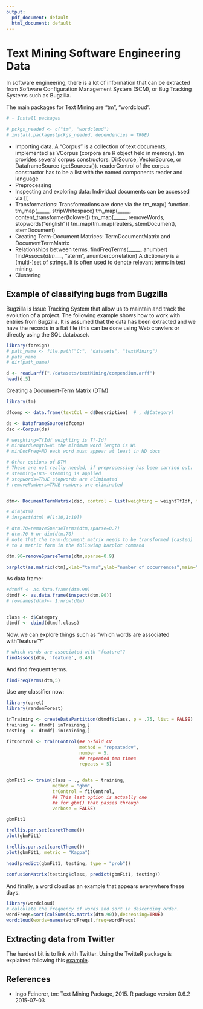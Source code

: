 ```yaml
---
output:
  pdf_document: default
  html_document: default
---
```


# Text Mining Software Engineering Data

In software engineering, there is a lot of information that can be extracted from Software Configuration Management System (SCM), or Bug Tracking Systems such as Bugzilla. 

The main packages for Text Mining are "tm", "wordcloud".
```r
# - Install packages

# pckgs_needed <- c("tm", "wordcloud")
# install.packages(pckgs_needed, dependencies = TRUE)
```
  - Importing data. A "Corpus" is a collection of text documents, implemented as VCorpus (corpora are R object held in memory). tm provides several corpus constructors: DirSource, VectorSource, or DataframeSource (getSources()). readerControl of the corpus constructor has to be a list with the named components reader and language
  - Preprocessing 
  - Inspecting and exploring data: Individual documents can be accessed via [[
  - Transformations: Transformations are done via the tm_map() function. tm_map(_____, stripWhitespace)  tm_map(_____, content_transformer(tolower))  tm_map(_____, removeWords, stopwords("english"))  tm_map(tm_map(reuters, stemDocument), stemDocument)
  - Creating Term-Document Matrices: TermDocumentMatrix and DocumentTermMatrix
  - Relationships between terms.
    findFreqTerms(_____, anumber)
    findAssocs(_dtm____, "aterm", anumbercorrelation)
    A dictionary is a (multi-)set of strings. It is often used to denote relevant terms in text mining.
  - Clustering
    




## Example of classifying bugs from Bugzilla 


Bugzilla is Issue Tracking System that allow us to maintain and track the evolution of a project.
The following example shows how to work with entries from Bugzilla. It is assumed that the data has been extracted and we have the records in a flat file (this can be done using Web crawlers or directly using the SQL database).


```r
library(foreign)
# path_name <- file.path("C:", "datasets", "textMining")
# path_name
# dir(path_name)

d <- read.arff("./datasets/textMining/compendium.arff")
head(d,5)
```

Creating a Document-Term Matrix (DTM)

```r
library(tm)

dfcomp <- data.frame(textCol = d$Description)  # , d$Category)

ds <- DataframeSource(dfcomp)
dsc <-Corpus(ds)

# weighting=TfIdf weighting is Tf-Idf
# minWordLength=WL the minimum word length is WL
# minDocFreq=ND each word must appear at least in ND docs

# Other options of DTM
# These are not really needed, if preprocessing has been carried out:
# stemming=TRUE stemming is applied
# stopwords=TRUE stopwords are eliminated
# removeNumbers=TRUE numbers are eliminated


dtm<- DocumentTermMatrix(dsc, control = list(weighting = weightTfIdf, minDocFreq=3, stopwords = TRUE, removeNumbers = TRUE))

# dim(dtm)
# inspect(dtm) #[1:10,1:10])

# dtm.70=removeSparseTerms(dtm,sparse=0.7)
# dtm.70 # or dim(dtm.70)
# note that the term-document matrix needs to be transformed (casted)
# to a matrix form in the following barplot command

dtm.90=removeSparseTerms(dtm,sparse=0.9)

barplot(as.matrix(dtm),xlab="terms",ylab="number of occurrences",main="Most frequent terms (sparseness=0.9)")
```

As data frame:

```r
#dtmdf <- as.data.frame(dtm.90)
dtmdf <- as.data.frame(inspect(dtm.90))
# rownames(dtm)<- 1:nrow(dtm)


class <- d$Category
dtmdf <- cbind(dtmdf,class)
```

Now, we can explore things such as "which words are associated with "feature"?"
```r
# which words are associated with "feature"?
findAssocs(dtm, 'feature', 0.40)
```

And find frequent terms.

```r
findFreqTerms(dtm,5)
```

Use any classifier now:

```r
library(caret)
library(randomForest)

inTraining <- createDataPartition(dtmdf$class, p = .75, list = FALSE)
training <- dtmdf[ inTraining,]
testing  <- dtmdf[-inTraining,]

fitControl <- trainControl(## 5-fold CV
                           method = "repeatedcv",
                           number = 5,
                           ## repeated ten times
                           repeats = 5)


gbmFit1 <- train(class ~ ., data = training,
                 method = "gbm",
                 trControl = fitControl,
                 ## This last option is actually one
                 ## for gbm() that passes through
                 verbose = FALSE)

gbmFit1

trellis.par.set(caretTheme())
plot(gbmFit1)

trellis.par.set(caretTheme())
plot(gbmFit1, metric = "Kappa")

head(predict(gbmFit1, testing, type = "prob"))

confusionMatrix(testing$class, predict(gbmFit1, testing))

```


And finally, a word cloud as an example that appears everywhere these days.

```r
library(wordcloud)
# calculate the frequency of words and sort in descending order.
wordFreqs=sort(colSums(as.matrix(dtm.90)),decreasing=TRUE)
wordcloud(words=names(wordFreqs),freq=wordFreqs)
```


## Extracting data from Twitter

The hardest bit is to link with Twitter. Using the TwitteR package is explained following this [example](./twitter.Rmd).

## References 
  - Ingo Feinerer, tm: Text Mining Package, 2015. R package version 0.6.2 2015-07-03
